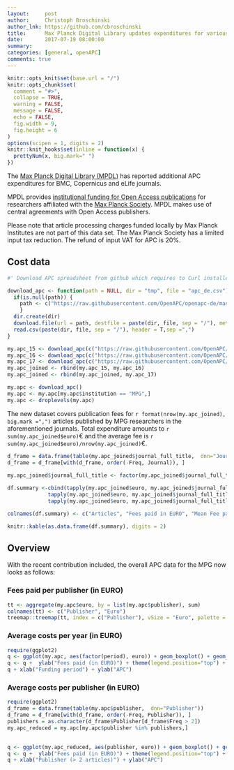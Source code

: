 ```yaml
---
layout:     post
author:     Christoph Broschinski
author_lnk: https://github.com/cbroschinski
title:      Max Planck Digital Library updates expenditures for various publishers
date:       2017-07-19 08:00:00
summary:    
categories: [general, openAPC]
comments: true
---
```



```r
knitr::opts_knit$set(base.url = "/")
knitr::opts_chunk$set(
  comment = "#>",
  collapse = TRUE,
  warning = FALSE, 
  message = FALSE,
  echo = FALSE,
  fig.width = 9,
  fig.height = 6
)
options(scipen = 1, digits = 2)
knitr::knit_hooks$set(inline = function(x) {
  prettyNum(x, big.mark=" ")
})
```

The [Max Planck Digital Library (MPDL)](https://www.mpdl.mpg.de/en/) has reported additional APC expenditures for BMC, Copernicus and eLife journals.

MPDL provides [institutional funding for Open Access publications](https://www.mpdl.mpg.de/en/?id=50:open-access-publishing&catid=17:open-access) for researchers affiliated with the [Max Planck Society](http://www.mpg.de/en). MPDL makes use of central agreements with Open Access publishers.

Please note that article processing charges funded locally by Max Planck Institutes are not part of this data set. The Max Planck Society has a limited input tax reduction. The refund of input VAT for APC is 20%.

## Cost data

```r
#' Download APC spreadsheet from github which requires to Curl installed

download_apc <- function(path = NULL, dir = "tmp", file = "apc_de.csv"){
  if(is.null(path)) {
    path <- c("https://raw.githubusercontent.com/OpenAPC/openapc-de/master/data/apc_de.csv")
    } 
  dir.create(dir) 
  download.file(url = path, destfile = paste(dir, file, sep = "/"), method = "curl")
  read.csv(paste(dir, file, sep = "/"), header = T,sep =",")
}

my.apc_15 <- download_apc(c("https://raw.githubusercontent.com/OpenAPC/openapc-de/master/data/mpg/openapc_mpg_bmc_2015_2_enriched.csv"))
my.apc_16 <- download_apc(c("https://raw.githubusercontent.com/OpenAPC/openapc-de/master/data/mpg/mpg_copernicus_2016_enriched.csv"))
my.apc_17 <- download_apc(c("https://raw.githubusercontent.com/OpenAPC/openapc-de/master/data/mpg/openapc_mpg_elife_2017_20170227_enriched.csv"))
my.apc_joined <- rbind(my.apc_15, my.apc_16)
my.apc_joined <- rbind(my.apc_joined, my.apc_17)

my.apc <- download_apc()
my.apc <- my.apc[my.apc$institution == "MPG",]
my.apc <- droplevels(my.apc)
```

The new dataset covers publication fees for `r format(nrow(my.apc_joined), big.mark =",")` articles published by MPG researchers in the aforementioned journals. Total expenditure amounts to `r sum(my.apc_joined$euro)`€ and the average fee is `r sum(my.apc_joined$euro)/nrow(my.apc_joined)`€.

```r
d_frame = data.frame(table(my.apc_joined$journal_full_title,  dnn="Journal"))                 
d_frame = d_frame[with(d_frame, order(-Freq, Journal)), ]                                           
                                    
my.apc_joined$journal_full_title <- factor(my.apc_joined$journal_full_title, levels =  d_frame$Journal)

df.summary <-cbind(tapply(my.apc_joined$euro, my.apc_joined$journal_full_title, length),
             tapply(my.apc_joined$euro, my.apc_joined$journal_full_title, sum),
             tapply(my.apc_joined$euro, my.apc_joined$journal_full_title, mean))

colnames(df.summary) <- c("Articles", "Fees paid in EURO", "Mean Fee paid")

knitr::kable(as.data.frame(df.summary), digits = 2)
```

## Overview

With the recent contribution included, the overall APC data for the MPG now looks as follows:

### Fees paid per publisher (in EURO)

```r
tt <- aggregate(my.apc$euro, by = list(my.apc$publisher), sum)
colnames(tt) <- c("Publisher", "Euro")
treemap::treemap(tt, index = c("Publisher"), vSize = "Euro", palette = "Paired")
```

###  Average costs per year (in EURO)

```r
require(ggplot2)
q <- ggplot(my.apc, aes(factor(period), euro)) + geom_boxplot() + geom_point()
q <- q +  ylab("Fees paid (in EURO)") + theme(legend.position="top") + theme_bw(base_size = 18)
q + xlab("Funding period") + ylab("APC")
```

###  Average costs per publisher (in EURO)

```r
require(ggplot2)
d_frame = data.frame(table(my.apc$publisher,  dnn="Publisher"))                 
d_frame = d_frame[with(d_frame, order(-Freq, Publisher)), ]
publishers = as.character(d_frame$Publisher[d_frame$Freq > 2])
my.apc_reduced = my.apc[my.apc$publisher %in% publishers,]

  
q <- ggplot(my.apc_reduced, aes(publisher, euro)) + geom_boxplot() + geom_point()
q <- q +  ylab("Fees paid (in EURO)") + theme(legend.position="top") + theme_bw(base_size = 18) + coord_flip()
q + xlab("Publisher (> 2 articles)") + ylab("APC")
```
